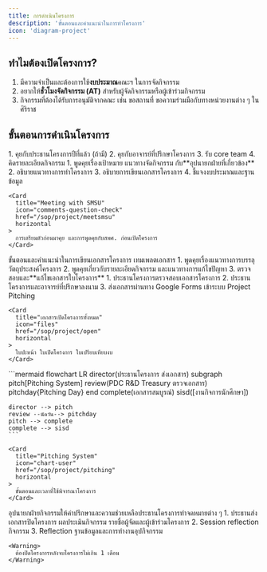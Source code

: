 ```yaml
---
title: การดำเนินโครงการ
description: 'ขั้นตอนและคำแนะนำในการทำโครงการ'
icon: 'diagram-project'
---
```


## ทำไมต้องเปิดโครงการ?

1. มีความจำเป็นและต้องการใช้**งบประมาณ**คณะฯ ในการจัดกิจกรรม
2. อยากให้**ชั่วโมงจัดกิจกรรม (AT)** สำหรับผู้จัดกิจกรรมหรือผู้เข้าร่วมกิจกรรม
3. กิจกรรมที่ต้องได้รับการอนุมัติจากคณะ เช่น ขอสถานที่ ขอความร่วมมือกับทางหน่วยงานต่าง ๆ ในศิริราช

## ขั้นตอนการดำเนินโครงการ

<Steps>
  <Step
    title="ประธานโครงการ"
    icon="user-tie"
    iconType="solid"
  />
  <Step
    title="เริ่มโครงการ"
    icon="star"
    iconType="solid"
  >
    1. คุยกับประธานโครงการปีที่แล้ว (ถ้ามี)
    2. คุยกับอาจารย์ที่ปรึกษาโครงการ
    3. รับ core team
    4. คิดรายละเอียดกิจกรรม
  </Step>
  <Step
    title="1st Meeting with SMSU"
    stepNumber={1}
  >
    1. พูดคุยเรื่องเป้าหมาย แนวทางจัดกิจกรรม กับ**อุปนายกฝ่ายที่เกี่ยวข้อง**
    2. อธิบายแนวทางการทำโครงการ
    3. อธิบายการเขียนเอกสารโครงการ
    4. ชี้แจงงบประมาณและฐานข้อมูล

    <Card
      title="Meeting with SMSU"
      icon="comments-question-check"
      href="/sop/project/meetsmsu"
      horizontal
    >
      การเตรียมตัวก่อนมาคุย และการพูดคุยกับสพศ. ก่อนเปิดโครงการ
    </Card>

  </Step>
  <Step
    title="เขียนใบโครงการ"
    icon="pencil"
    iconType="solid"
  >
    <Card
      title="การเขียนใบเปิดโครงการ"
      icon="file-pen"
      href="/sop/project/open/doc"
      horizontal
    >
      ขั้นตอนและคำแนะนำในการเขียนเอกสารโครงการ เทมเพลตเอกสาร
    </Card>
  </Step>
  <Step
    title="2nd Meeting with SMSU"
    stepNumber={2}
  >
    1. พูดคุยเรื่องแนวทางการบรรลุวัตถุประสงค์โครงการ
    2. พูดคุยเกี่ยวกับรายละเอียดกิจกรรม และแนวทางการแก้ไขปัญหา
    3. ตรวจสอบและ**แก้ไขเอกสารใบโครงการ**
  </Step>
  <Step
    title="อุปฯ ตรวจสอบใบโครงการจนผ่าน"
    icon="magnifying-glass"
    iconType="solid"
  />
  <Step
    title="ส่งเอกสารใบโครงการเข้าระบบ Project Pitching"
    stepNumber={3}
  >
    1. ประธานโครงการตรวจสอบเอกสารโครงการ
    2. ประธานโครงการและอาจารย์ที่ปรึกษาลงนาม
    3. ส่งเอกสารผ่านทาง Google Forms เข้าระบบ Project Pitching
    
    <Card
      title="เอกสารเปิดโครงการทั้งหมด"
      icon="files"
      href="/sop/project/open"
      horizontal
    >
      ใบปะหน้า ใบเปิดโครงการ ใบเปรียบเทียบงบ
    </Card>
  </Step>
  <Step
    title="ตรวจเอกสารใบโครงการ"
    stepNumber={4}
  >
    ```mermaid
    flowchart LR
    director(ประธานโครงการ
    ส่งเอกสาร)
    subgraph pitch[Pitching System]
      review(PDC R&D Treasury
      ตรวจเอกสาร)
      pitchday{Pitching Day}
    end
    complete(เอกสารสมบูรณ์)
    sisd([งานกิจการนักศึกษา])

    director --> pitch
    review --นัดวัน--> pitchday
    pitch --> complete
    complete --> sisd
    ```

    <Card
      title="Pitching System"
      icon="chart-user"
      href="/sop/project/pitching"
      horizontal
    >
      ขั้นตอนและเวลาที่ใช้พิจารณาโครงการ
    </Card>

  </Step>
  <Step
    title="ระหว่างโครงการ"
    stepNumber={5}
  >
    อุปนายกฝ่ายกิจกรรมให้คำปรึกษาและความช่วยเหลือประธานโครงการทำจดหมายต่าง ๆ
  </Step>
  <Step
    title="จัดกิจกรรมตามที่ได้วางแผนไว้"
    icon="rocket-launch"
    iconType="solid"
  />
  <Step
    title="ปิดโครงการ"
    stepNumber={6}
  >
    1. ประธานส่งเอกสารปิดโครงการ ผลประเมินกิจกรรม รายชื่อผู้จัดและผู้เข้าร่วมโครงการ
    2. Session reflection กิจกรรม
    3. Reflection ฐานข้อมูลและการทำงานอุปกิจกรรม

    <Warning>
      ต้องปิดโครงการหลังจบโครงการไม่เกิน 1 เดือน
    </Warning>

  </Step>
  <Step
    icon="flag-checkered"
    iconType="solid"
  />
</Steps>
